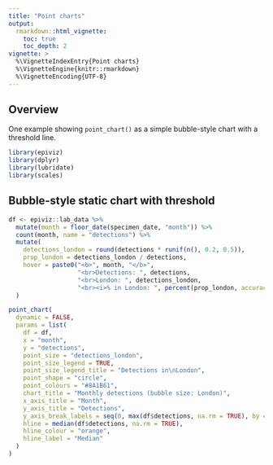 ```yaml
---
title: "Point charts"
output:
  rmarkdown::html_vignette:
    toc: true
    toc_depth: 2
vignette: >
  %\VignetteIndexEntry{Point charts}
  %\VignetteEngine{knitr::rmarkdown}
  %\VignetteEncoding{UTF-8}
---
```


## Overview

One example showing `point_chart()` as a simple bubble-style chart with a threshold line.

```r
library(epiviz)
library(dplyr)
library(lubridate)
library(scales)
```

## Bubble-style static chart with threshold

```r
df <- epiviz::lab_data %>%
  mutate(month = floor_date(specimen_date, "month")) %>%
  count(month, name = "detections") %>%
  mutate(
    detections_london = round(detections * runif(n(), 0.2, 0.5)),
    prop_london = detections_london / detections,
    hover = paste0("<b>", month, "</b>",
                   "<br>Detections: ", detections,
                   "<br>London: ", detections_london,
                   "<br><i>% in London: ", percent(prop_london, accuracy = 1), "</i>")
  )

point_chart(
  dynamic = FALSE,
  params = list(
    df = df,
    x = "month",
    y = "detections",
    point_size = "detections_london",
    point_size_legend = TRUE,
    point_size_legend_title = "Detections in\nLondon",
    point_shape = "circle",
    point_colours = "#8A1B61",
    chart_title = "Monthly detections (bubble size: London)",
    x_axis_title = "Month",
    y_axis_title = "Detections",
    y_axis_break_labels = seq(0, max(df$detections, na.rm = TRUE), by = 200),
    hline = median(df$detections, na.rm = TRUE),
    hline_colour = "orange",
    hline_label = "Median"
  )
)
```


